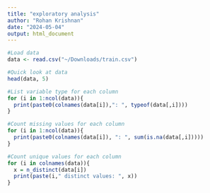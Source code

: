 ```yaml
---
title: "exploratory analysis"
author: "Rohan Krishnan"
date: "2024-05-04"
output: html_document
---
```


```r
#Load data
data <- read.csv("~/Downloads/train.csv")

#Quick look at data
head(data, 5)

#List variable type for each column
for (i in 1:ncol(data)){
  print(paste0(colnames(data[i]),": ", typeof(data[,i])))
}

#Count missing values for each column
for (i in 1:ncol(data)){
  print(paste0(colnames(data[i]), ": ", sum(is.na(data[,i]))))
}

#Count unique values for each column
for (i in colnames(data)){
  x = n_distinct(data[i])
  print(paste(i," distinct values: ", x))
}
```
